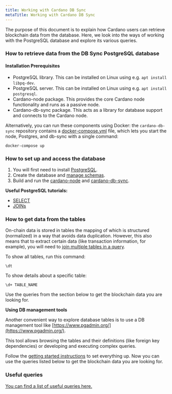 ```yaml
---
title: Working with Cardano DB Sync
metaTitle: Working with Cardano DB Sync
---
```


The purpose of this document is to explain how Cardano users can retrieve
blockchain data from the database. Here, we look into the ways of working with
the PostgreSQL database and explore its various queries.

### How to retrieve data from the DB Sync PostgreSQL database

#### Installation Prerequisites

- PostgreSQL library. This can be installed on Linux using e.g.
  `apt install libpq-dev`.
- PostgreSQL server. This can be installed on Linux using e.g.
  `apt install postgresql`.
- Сardano-node package. This provides the core Cardano node functionality and
  runs as a passive node.
- Сardano-db-sync package. This acts as a library for database support and
  connects to the Cardano node.

Alternatively, you can run these components using Docker: the `cardano-db-sync`
repository contains a
[docker-compose.yml](https://github.com/input-output-hk/cardano-db-sync/blob/master/docker-compose.yml)
file, which lets you start the node, Postgres, and db-sync with a single
command:

`docker-compose up`

### How to set up and access the database

1.  You will first need to install
    [PostgreSQL](https://www.postgresql.org/download/).
2.  Create the database and
    [manage schemas](https://github.com/input-output-hk/cardano-db-sync/blob/master/doc/schema-management.md).
3.  Build and run the
    [cardano-node](https://github.com/input-output-hk/cardano-node) and
    [cardano-db-sync](https://github.com/input-output-hk/cardano-db-sync/blob/master/doc/building-running.md).

**Useful PostgreSQL tutorials:**

- [SELECT](https://www.postgresql.org/docs/11/tutorial-select.html)
- [JOINs](https://www.postgresql.org/docs/11/tutorial-join.html)

### How to get data from the tables

On-chain data is stored in tables the mapping of which is structured
(normalized) in a way that avoids data duplication. However, this also means
that to extract certain data (like transaction information, for example), you
will need to
[join multiple tables in a query](https://www.postgresql.org/docs/11/tutorial-join.html).

To show all tables, run this command:

`\dt`

To show details about a specific table:

`\d+ TABLE_NAME`

Use the queries from the section below to get the blockchain data you are
looking for.

**Using DB management tools**

Another convenient way to explore database tables is to use a DB management tool
like [https://www.pgadmin.org/](https://www.pgadmin.org/).

This tool allows browsing the tables and their definitions (like foreign key
dependencies) or developing and executing complex queries.

Follow the
[getting started instructions](https://www.pgadmin.org/docs/pgadmin4/latest/index.html)
to set everything up. Now you can use the queries listed below to get the
blockchain data you are looking for.

### Useful queries

[You can find a list of useful queries here.](https://github.com/input-output-hk/cardano-db-sync/blob/master/doc/interesting-queries.md)


